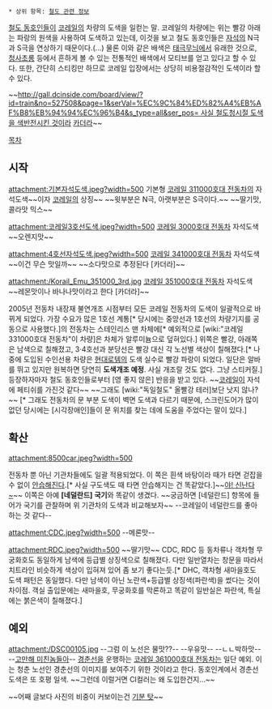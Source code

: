  * 상위 항목: [[철도 관련 정보]]

[[철도 동호인]]들이 [[코레일]]의 차량의 도색을 일컫는 말. 코레일의 차량에는 위는 빨강 아래는 파랑의 원색을 사용하여 도색하고 있는데, 이것을 보고 철도 동호인들은 [[자석]]의 N극과 S극을 연상하기 때문이다.(...) 물론 이와 같은 배색은 [[태극]]무늬에서 유래한 것으로, [[청사초롱]] 등에서 흔하게 볼 수 있는 전통적인 배색에서 모티브를 얻고 있다고 할 수 있다. 또한, 간단히 스티킹만 하므로 코레일 입장에서는 상당히 비용절감적인 도색이라 할 수 있다.

~~[[http://gall.dcinside.com/board/view/?id=train&no=527508&page=1&serVal=%EC%9C%84%ED%82%A4%EB%AF%B8%EB%94%94%EC%96%B4&s_type=all&ser_pos= 사실 철도청시절 도색을 색반전시킨 것이라]] [[카더라]]~~

[[목차]]

== 시작 ==
attachment:기본자석도색.jpeg?width=500
기본형 [[코레일 311000호대 전동차]]의 자석도색~~이자 [[코레일]]의 상징~~
~~윗부분은 N극, 아랫부분은 S극이다.~~ ~~딸기맛, 콜라맛 믹스~~

attachment:코레일3호선도색.jpeg?width=500
[[코레일 3000호대 전동차]] 자석도색 ~~오렌지맛~~

attachment:4호선자석도색.jpeg?width=500
[[코레일 341000호대 전동차]] 자석도색 ~~이건 무슨 맛일까~~ ~~소다맛으로 추정된다 [카더라]~~

attachment:/Korail_Emu_351000_3rd.jpg
[[코레일 351000호대 전동차]] 자석도색 ~~레몬맛이나 바나나맛이라고 한다 [카더라]~~

2005년 전동차 내장재 불연개조 시점부터 모든 코레일 전동차의 도색이 일괄적으로 바뀌게 되었다. 가장 수요가 많은 1호선 계통[* 당시에는 중앙선과 1호선의 차량기지를 공동으로 사용했다.]의 전동차는 스테인리스 맨 차체에[* 예외적으로 [wiki:"코레일 331000호대 전동차"이 차량]은 차체가 알루미늄으로 덮혀있다.] 위쪽은 빨강, 아래쪽은 남색으로 칠해졌고, 3‧4호선과 분당선은 빨강 대신 각 노선별 색상이 칠해졌다.[* 나중에 도입된 수인선용 차량은 [[현대로템]]의 도색 실수로 빨강 파랑이 되었다. 일단은 알바를 뛰고 있지만 원복하면 당연히 '''도색개조 예정'''. 사실 개조랄 것도 없다. 그냥 스티커질.] 등장하자마자 철도 동호인들로부터 [영 좋지 않은] 반응을 받고 있다.   ~~[[코레일]]이 자석에 페티쉬를 가진것 같다~~ ~~그래도 [wiki:"독일철도" 올빨강 테러]보단 낫지 않나?~~ [* 그래도 전동차의 문 부분 도색이 벽면 도색과 다르기 때문에, 스크린도어가 많이 없던 당시에는 [시각장애인]들이 문 위치를 찾는 데에 도움을 주었다는 말이 있다.]

== 확산 ==
attachment:8500car.jpeg?width=500

전동차 뿐 아닌 기관차들에도 일괄 적용되었다. 이 쪽은 흰색 바탕이라 때가 타면 걷잡을 수 없이 [[안습]]해진다.[* 사실 구도색도 때 타면 안습해지는 건 똑같았다.]~~[[야! 신난다~]]~~ 이쪽은 아예 '''[네덜란드] 국기'''와 똑같이 생겼다. ~~궁금하면 [네덜란드] 항목에 들어가 국기를 관찰하며 위 기관차의 도색과 비교해보자~~ --코레일이 네덜란드를 좋아하는 것 같다--

attachment:CDC.jpeg?width=500
--메론맛--

attachment:RDC.jpeg?width=500
~~딸기맛~~
CDC, RDC 등 동차류나 객차형 무궁화호도 동일하게 남색에 등급별 상징색으로 칠해졌다. 다만 일반열차는 창문을 따라서 치트라인 비슷하게 색상이 입혀져 있어 좀 보기 좋다는듯.[* DHC, 객차형 새마을호도 도색 패턴은 동일했다. 다만 남색이 아닌 노란색+등급별 상징색(파란색)을 썼다는 것이 차이점. 객실 출입문에는 새마을호, 무궁화호를 막론하고 똑같이 일반실은 파란색, 특실에는 붉은색이 칠해졌다.] 

== 예외 ==
attachment:/DSC00105.jpg
--그럼 이 노선은 물맛??-- --우유맛-- --ㄴㄴ박하맛-- --[[고만해 미친놈들아]]--
[[경춘선]]을 운행하는 [[코레일 361000호대 전동차]]는 일단 예외. 이는 청춘 노선인 경춘선의 이미지를 보여주기 위한 것이라고 한다. 동호인계에서 경춘선 도색은 또 호평 일색. ~~그런데 이럴거면 CI컬러는 왜 도입한건지...~~


~~어째 글보다 사진의 비중이 커보이는건 [[기분 탓]]~~
